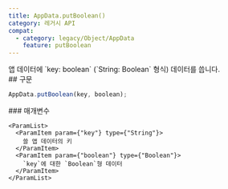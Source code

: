 ```yaml
---
title: AppData.putBoolean()
category: 레거시 API
compat:
  - category: legacy/Object/AppData
    feature: putBoolean
---
```


<Section>
  앱 데이터에 `key: boolean` (`String: Boolean` 형식) 데이터를 씁니다.
</Section>
<Section>
  ## 구문

  ~~~js
  AppData.putBoolean(key, boolean);
  ~~~

  <Section>
    ### 매개변수

    <ParamList>
      <ParamItem param={"key"} type={"String"}>
        쓸 앱 데이터의 키
      </ParamItem>
      <ParamItem param={"boolean"} type={"Boolean"}>
        `key`에 대한 `Boolean`형 데이터
      </ParamItem>
    </ParamList>
  </Section>
</Section>